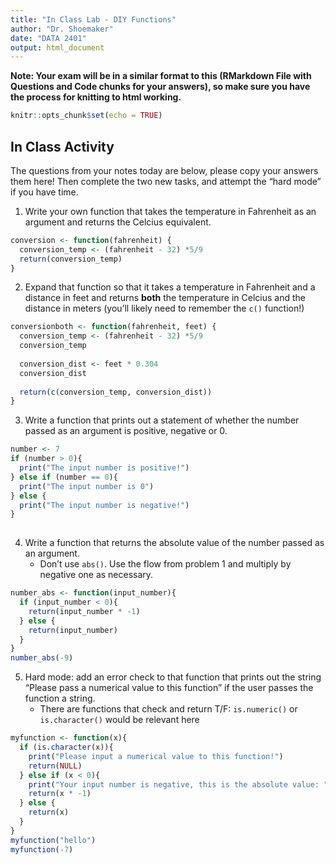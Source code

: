 ```yaml
---
title: "In Class Lab - DIY Functions"
author: "Dr. Shoemaker"
date: "DATA 2401"
output: html_document
---
```

**Note: Your exam will be in a similar format to this (RMarkdown File with Questions and Code chunks for your answers), so make sure you have the process for knitting to html working.** 

```r
knitr::opts_chunk$set(echo = TRUE)
```

## In Class Activity 
The questions from your notes today are below, please copy your answers them here! Then complete the two new tasks, and attempt the "hard mode" if you have time. 

1. Write your own function that takes the temperature in Fahrenheit as an argument and returns the Celcius equivalent. 

```r
conversion <- function(fahrenheit) {
  conversion_temp <- (fahrenheit - 32) *5/9
  return(conversion_temp)
}
```

2. Expand that function so that it takes a temperature in Fahrenheit and a distance in feet and returns **both** the temperature in Celcius and the distance in meters (you'll likely need to remember the `c()` function!)


```r
conversionboth <- function(fahrenheit, feet) {
  conversion_temp <- (fahrenheit - 32) *5/9
  conversion_temp
  
  conversion_dist <- feet * 0.304
  conversion_dist
  
  return(c(conversion_temp, conversion_dist))
}
```


3. Write a function that prints out a statement of whether the number passed as an argument is positive, negative or 0. 

```r
number <- 7
if (number > 0){
  print("The input number is positive!")
} else if (number == 0){
  print("The input number is 0")
} else {
  print("The input number is negative!")
}
  

```

4. Write a function that returns the absolute value of the number passed as an argument.
   + Don't use `abs()`. Use the flow from problem 1 and multiply by negative one as necessary. 
   
```r
number_abs <- function(input_number){
  if (input_number < 0){
    return(input_number * -1)
  } else {
    return(input_number)
  }
}
number_abs(-9)
```

5. Hard mode: add an error check to that function that prints out the string "Please pass a numerical value to this function" if the user passes the function a string. 
   + There are functions that check and return T/F: `is.numeric()` or `is.character()` would be relevant here
   
```r
myfunction <- function(x){
  if (is.character(x)){
    print("Please input a numerical value to this function!")
    return(NULL)
  } else if (x < 0){
    print("Your input number is negative, this is the absolute value: ")
    return(x * -1)
  } else {
    return(x)
  }
}
myfunction("hello")
myfunction(-7)
```